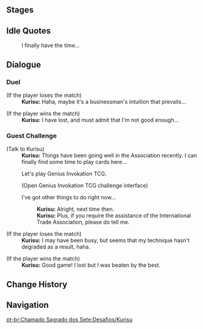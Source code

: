 {{Genius Invokation TCG Character Stages Intro}}

==Stages==
{{Genius Invokation TCG Stages/Detailed|Kurisu}}

==Idle Quotes==
{{Dialogue Start}}
:{{DIcon|Idle}} I finally have the time...
{{Dialogue End}}

==Dialogue==
===Duel===
{{Dialogue Start}}
;(If the player loses the match)
:'''Kurisu:''' Haha, maybe it's a businessman's intuition that prevails...

;(If the player wins the match)
:'''Kurisu:''' I have lost, and must admit that I'm not good enough...
{{Dialogue End}}

===Guest Challenge===
{{Dialogue Start}}
;(Talk to Kurisu)
:'''Kurisu:''' Things have been going well in the Association recently. I can finally find some time to play cards here...
:{{DIcon|TCG}} Let's play Genius Invokation TCG.
:;(Open Genius Invokation TCG challenge interface)
:{{DIcon}} I've got other things to do right now...
::'''Kurisu:''' Alright, next time then.
::'''Kurisu:''' Plus, if you require the assistance of the International Trade Association, please do tell me.

;(If the player loses the match)
:'''Kurisu:''' I may have been busy, but seems that my technique hasn't degraded as a result, haha.

;(If the player wins the match)
:'''Kurisu:''' Good game! I lost but I was beaten by the best.
{{Dialogue End}}

==Change History==
{{Change History|3.3}}

==Navigation==
{{Genius Invokation TCG Stages Navbox}}
[[pt-br:Chamado Sagrado dos Sete:Desafios/Kurisu]]